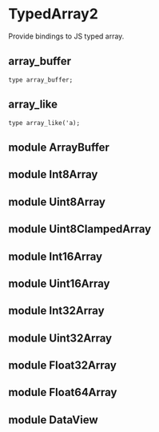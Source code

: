 # TypedArray2

<Intro>

Provide bindings to JS typed array.

</Intro>

## array_buffer

```re sig
type array_buffer;
```

## array_like

```re sig
type array_like('a);
```

## module ArrayBuffer

## module Int8Array

## module Uint8Array

## module Uint8ClampedArray

## module Int16Array

## module Uint16Array

## module Int32Array

## module Uint32Array

## module Float32Array

## module Float64Array

## module DataView
